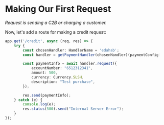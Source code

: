 # Making Our First Request
*Request is sending a C2B or charging a customer.*

Now, let's add a route for making a credit request:

```typescript
app.get('/credit', async (req, res) => {
    try {
        const chosenHandler: HandlerName = 'edahab';
        const handler = getPaymentHandler(chosenHandler)(paymentConfig[chosenHandler]!);

        const paymentInfo = await handler.request({
            accountNumber: "6512312341",
            amount: 500,
            currency: Currency.SLSH,
            description: "Test purchase",
        });

        res.send(paymentInfo);
    } catch (e) {
        console.log(e);
        res.status(500).send("Internal Server Error");
    }
});


```